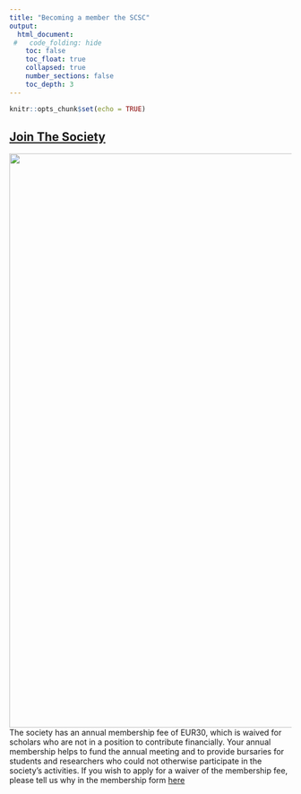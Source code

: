```yaml
---
title: "Becoming a member the SCSC"
output:
  html_document:
 #   code_folding: hide
    toc: false
    toc_float: true
    collapsed: true
    number_sections: false
    toc_depth: 3
---
```


```r
knitr::opts_chunk$set(echo = TRUE)
```


## [Join The Society](https://docs.google.com/forms/d/e/1FAIpQLSfaQ6liiNrkIx3CXVfSu4BZvK5f2pUdE8tMltqRx9SN5ojiHQ/viewform)

::: col-sm-6
![](images/scripts.jpg){width="1024"}
The society has an annual membership fee of EUR30, which is waived for scholars who are not in a position to contribute financially. Your annual membership helps to fund the annual meeting and to provide bursaries for students and researchers who could not otherwise participate in the society's activities. If you wish to apply for a waiver of the membership fee, please tell us why in the membership form [here](https://docs.google.com/forms/d/e/1FAIpQLSfaQ6liiNrkIx3CXVfSu4BZvK5f2pUdE8tMltqRx9SN5ojiHQ/viewform)
:::